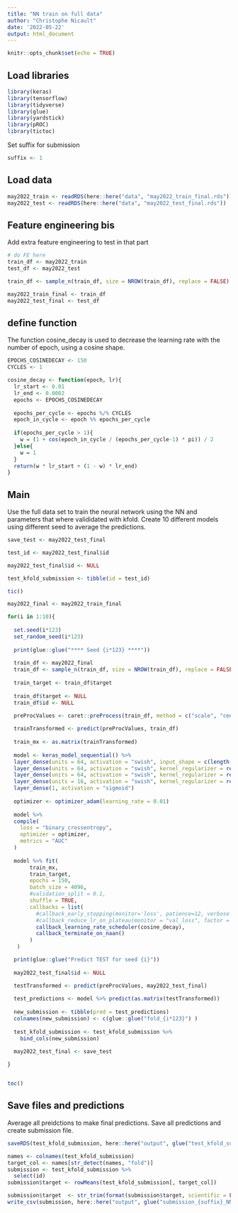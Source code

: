 ---
title: "NN train on full data"
author: "Christophe Nicault"
date: '2022-05-22'
output: html_document
---

```{r setup, include=FALSE}
knitr::opts_chunk$set(echo = TRUE)
```

## Load libraries 

```{r}
library(keras)
library(tensorflow)
library(tidyverse)
library(glue)
library(yardstick)
library(pROC)
library(tictoc)
```

Set suffix for submission

```{r}
suffix <- 1
```

## Load data

```{r}
may2022_train <- readRDS(here::here("data", "may2022_train_final.rds"))
may2022_test <- readRDS(here::here("data", "may2022_test_final.rds"))
```

## Feature engineering bis

Add extra feature engineering to test in that part

```{r}
# do FE here
train_df <- may2022_train
test_df <- may2022_test

train_df <- sample_n(train_df, size = NROW(train_df), replace = FALSE)

may2022_train_final <- train_df
may2022_test_final <- test_df
```

## define function

The function cosine_decay is used to decrease the learning rate with the number of epoch, using a cosine shape.

```{r}
EPOCHS_COSINEDECAY <- 150
CYCLES <- 1

cosine_decay <- function(epoch, lr){
  lr_start <- 0.01
  lr_end <- 0.0002
  epochs <- EPOCHS_COSINEDECAY
  
  epochs_per_cycle <- epochs %/% CYCLES
  epoch_in_cycle <- epoch %% epochs_per_cycle
  
  if(epochs_per_cycle > 1){
    w = (1 + cos(epoch_in_cycle / (epochs_per_cycle-1) * pi)) / 2
  }else{
    w = 1
  }
  return(w * lr_start + (1 - w) * lr_end)
}
```

## Main 

Use the full data set to train the neural network using the NN and parameters that where valididated with kfold.
Create 10 different models using different seed to average the predictions.

```{r}
save_test <- may2022_test_final

test_id <- may2022_test_final$id

may2022_test_final$id <- NULL

test_kfold_submission <- tibble(id = test_id)
```

```{r}
tic()

may2022_final <- may2022_train_final

for(i in 1:10){
    
  set.seed(i*123)
  set_random_seed(i*123)
    
  print(glue::glue("**** Seed {i*123} ****"))
  
  train_df <- may2022_final  
  train_df <- sample_n(train_df, size = NROW(train_df), replace = FALSE)
    
  train_target <- train_df$target
  
  train_df$target <- NULL
  train_df$id <- NULL
  
  preProcValues <- caret::preProcess(train_df, method = c("scale", "center"))

  trainTransformed <- predict(preProcValues, train_df)
  
  train_mx <- as.matrix(trainTransformed)
  
  model <- keras_model_sequential() %>% 
  layer_dense(units = 64, activation = "swish", input_shape = c(length(train_df)), kernel_regularizer = regularizer_l2(l = 30e-6)) %>% 
  layer_dense(units = 64, activation = "swish", kernel_regularizer = regularizer_l2(l = 30e-6)) %>%
  layer_dense(units = 64, activation = "swish", kernel_regularizer = regularizer_l2(l = 30e-6)) %>%
  layer_dense(units = 16, activation = "swish", kernel_regularizer = regularizer_l2(l = 30e-6)) %>% 
  layer_dense(1, activation = "sigmoid")
  
  optimizer <- optimizer_adam(learning_rate = 0.01)
  
  model %>% 
  compile(
    loss = "binary_crossentropy",
    optimizer = optimizer,
    metrics = "AUC"
  )
  
  model %>% fit(
       train_mx, 
       train_target, 
       epochs = 150, 
       batch_size = 4096, 
       #validation_split = 0.1,
       shuffle = TRUE,
       callbacks = list(
         #callback_early_stopping(monitor='loss', patience=12, verbose = 1, mode = 'min', restore_best_weights = TRUE),
         #callback_reduce_lr_on_plateau(monitor = "val_loss", factor = 0.7, patience = 4, verbose = 1)
         callback_learning_rate_scheduler(cosine_decay),
         callback_terminate_on_naan()
       )
   )

  print(glue::glue("Predict TEST for seed {i}"))
  
  may2022_test_final$id <- NULL

  testTransformed <- predict(preProcValues, may2022_test_final)
  
  test_predictions <- model %>% predict(as.matrix(testTransformed))
  
  new_submission <- tibble(pred = test_predictions)
  colnames(new_submission) <- c(glue::glue("fold_{i*123}") )
  
  test_kfold_submission <- test_kfold_submission %>% 
    bind_cols(new_submission)
  
  may2022_test_final <- save_test

}


toc()
```

## Save files and predictions

Average all preidctions to make final predictions.
Save all predictions and create submission file.

```{r}
saveRDS(test_kfold_submission, here::here("output", glue("test_kfold_submission_{suffix}.rds")))

names <- colnames(test_kfold_submission)
target_col <- names[str_detect(names, "fold")]
submission <- test_kfold_submission %>%
  select(id)
submission$target <- rowMeans(test_kfold_submission[, target_col])

submission$target  <- str_trim(format(submission$target, scientific = FALSE))
write_csv(submission, here::here("output", glue("submission_{suffix}_NN.csv")))
```

